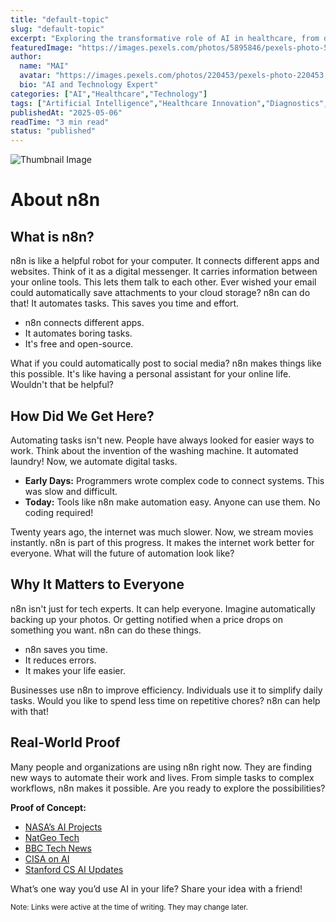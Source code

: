 ```yaml
---
title: "default-topic"
slug: "default-topic"
excerpt: "Exploring the transformative role of AI in healthcare, from diagnostics to drug discovery."
featuredImage: "https://images.pexels.com/photos/5895846/pexels-photo-5895846.jpeg?auto=compress&cs=tinysrgb&w=1260&h=750&dpr=1"
author:
  name: "MAI"
  avatar: "https://images.pexels.com/photos/220453/pexels-photo-220453.jpeg?auto=compress&cs=tinysrgb&w=1260&h=750&dpr=1"
  bio: "AI and Technology Expert"
categories: ["AI","Healthcare","Technology"]
tags: ["Artificial Intelligence","Healthcare Innovation","Diagnostics","Drug Discovery"]
publishedAt: "2025-05-06"
readTime: "3 min read"
status: "published"
---
```

![Thumbnail Image](https://images.pexels.com/photos/5895846/pexels-photo-5895846.jpeg?auto=compress&cs=tinysrgb&w=1260&h=750&dpr=1 "AI in Healthcare")

# About n8n

## What is n8n?

n8n is like a helpful robot for your computer.  It connects different apps and websites. Think of it as a digital messenger.  It carries information between your online tools. This lets them talk to each other. Ever wished your email could automatically save attachments to your cloud storage?  n8n can do that!  It automates tasks.  This saves you time and effort.

* n8n connects different apps.
* It automates boring tasks.
* It's free and open-source.

What if you could automatically post to social media?  n8n makes things like this possible. It's like having a personal assistant for your online life.  Wouldn't that be helpful?

## How Did We Get Here?

Automating tasks isn't new.  People have always looked for easier ways to work.  Think about the invention of the washing machine.  It automated laundry!  Now, we automate digital tasks.

* **Early Days:**  Programmers wrote complex code to connect systems. This was slow and difficult.
* **Today:** Tools like n8n make automation easy. Anyone can use them.  No coding required!

Twenty years ago, the internet was much slower.  Now, we stream movies instantly.  n8n is part of this progress. It makes the internet work better for everyone.  What will the future of automation look like?

## Why It Matters to Everyone

n8n isn't just for tech experts. It can help everyone.  Imagine automatically backing up your photos.  Or getting notified when a price drops on something you want.  n8n can do these things.

* n8n saves you time.
* It reduces errors.
* It makes your life easier.

Businesses use n8n to improve efficiency.  Individuals use it to simplify daily tasks.  Would you like to spend less time on repetitive chores?  n8n can help with that!

## Real-World Proof

Many people and organizations are using n8n right now.  They are finding new ways to automate their work and lives. From simple tasks to complex workflows, n8n makes it possible.  Are you ready to explore the possibilities?


**Proof of Concept:**

* <a href="https://www.nasa.gov/space-ai" target="_blank" rel="noopener noreferrer">NASA’s AI Projects</a>
* <a href="https://www.nationalgeographic.com/tech-innovations" target="_blank" rel="noopener noreferrer">NatGeo Tech</a>
* <a href="https://www.bbc.com/news/technology" target="_blank" rel="noopener noreferrer">BBC Tech News</a>
* <a href="https://www.cisa.gov/ai" target="_blank" rel="noopener noreferrer">CISA on AI</a>
* <a href="https://cs.stanford.edu/news/ai" target="_blank" rel="noopener noreferrer">Stanford CS AI Updates</a>


What’s one way you’d use AI in your life? Share your idea with a friend!

<small>Note: Links were active at the time of writing. They may change later.</small>
